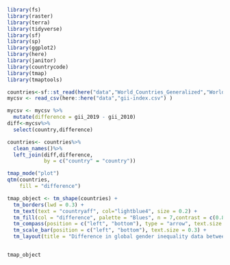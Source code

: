 ```r
library(fs)
library(raster)
library(terra)
library(tidyverse)
library(sf)
library(sp)
library(ggplot2)
library(here)
library(janitor)
library(countrycode)
library(tmap)
library(tmaptools)
```

```r
countries<-sf::st_read(here("data","World_Countries_Generalized","World_Countries_Generalized.shp"))
mycsv <- read_csv(here::here("data","gii-index.csv") ) 
```

```r
mycsv <- mycsv %>%
  mutate(difference = gii_2019 - gii_2010)
diff<-mycsv%>%
  select(country,difference)
```

```r
countries<- countries%>%
  clean_names()%>%
  left_join(diff,difference,
            by = c("country" = "country"))
```

```r
tmap_mode("plot")
qtm(countries, 
    fill = "difference")
```

```r

tmap_object <- tm_shape(countries) +
  tm_borders(lwd = 0.3) +
  tm_text(text = "countryaff", col="lightblue4", size = 0.2) +
  tm_fill(col = "difference", palette = "Blues", n = 7,contrast = c(0.8, 1)) +
  tm_compass(position = c("left", "bottom"), type = "arrow", text.size = 0.3) + 
  tm_scale_bar(position = c("left", "bottom"), text.size = 0.3) +
  tm_layout(title = "Difference in global gender inequality data between 2010 and 2019",title.size = 0.7,legend.position = c("right", "bottom"), legend.text.size = 0.3,legend.title.size = 0.5)


tmap_object

```

